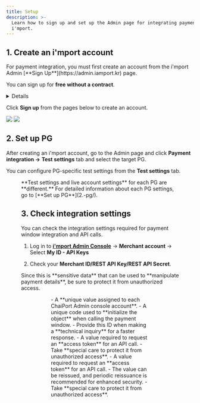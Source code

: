 ```yaml
---
title: Setup
description: >-
  Learn how to sign up and set up the Admin page for integrating payments using
  i'mport.
---
```



## 1. Create an i'mport account

<Hint style="info">
  For payment integration, you must first create an account from the i'mport Admin [**Sign Up**](https://admin.iamport.kr) page.

  You can sign up for **free without a contract**.
</Hint>

<Details>
  <p slot="summary"><strong>Create an i'mport account now</strong></p>

  Just need to provide your "**email address"**.

  Use a “**strong password**" to protect it from unauthorized access.
</Details>

Click **Sign up** from the pages below to create an account.

![](</gitbook-assets/en/image (98).png>) ![](</gitbook-assets/en/image (160).png>)

## 2. Set up PG

After creating an i'mport account, go to the Admin page and click **Payment integration ->**
**Test settings** tab and select the target PG.

You can configure PG-specific test settings from the **Test settings** tab.

<Figure src="/gitbook-assets/en/image (195).png" caption="Payment integration -> Test settings" />

<Hint style="info">
  **Test settings and live account settings** for each PG are **different.** For detailed information about each PG settings, go to [**Set up PG**](2.-pg/).
</Hint>

## 3. Check integration settings

You can check the integration settings required for payment window integration and API calls.

1. Log in to [**i'mport Admin Console**](https://admin.iamport.kr) -> **Merchant account**
   -> Select **My ID - API Keys**

2. Check your **Merchant ID/REST API Key/REST API Secret**.

<Hint style="danger">
  Since this is **sensitive data** that can be used to **manipulate payment details**, be sure to protect it from unauthorized access.
</Hint>

<Figure src="/gitbook-assets/en/image (217).png" caption="Log in to i'mport Admin Console -> Merchant account -> Select My ID - API Keys" />

<Figure src="/gitbook-assets/en/image (161).png" caption="Check Merchant ID/REST API Key/ REST API Secret" />

<Tabs>
  <Tab title="Merchant ID">
    - A **unique value assigned to each ChaiPort Admin console account**.
    - A unique code used to **initialize the object** when calling the payment window.
    - Provide this ID when making a **technical inquiry** for a faster response.
  </Tab>

  <Tab title="REST API Key">
    - A value required to request an **access token** for an API call.
    - Take **special care to protect it from unauthorized access**.
  </Tab>

  <Tab title="REST API Secret">
    - A value required to request an **access token** for an API call.
    - The value can be reissued, and periodic reissuance is recommended for enhanced security.
    - Take **special care to protect it from unauthorized access**.
  </Tab>
</Tabs>
